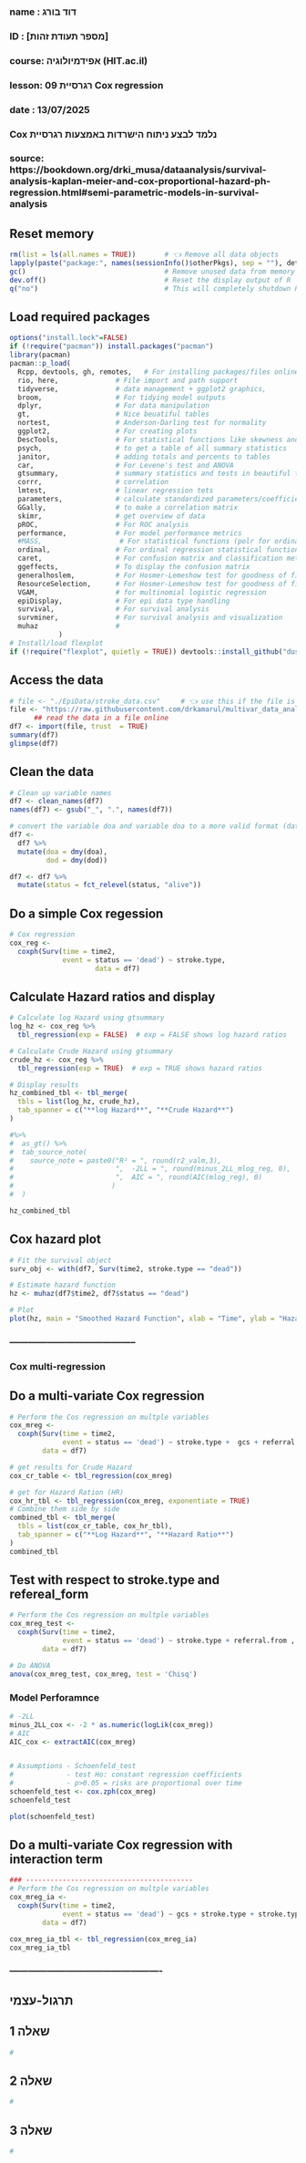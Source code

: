 ###
### name  : דוד בורג
### ID    : [מספר תעודת זהות]
### course: אפידמיולוגיה (HIT.ac.il)
### lesson: 09 רגרסיית Cox regression
### date  : 13/07/2025
###  
###  Cox נלמד לבצע ניתוח הישרדות באמצעות רגרסיית 
###
### source:  https://bookdown.org/drki_musa/dataanalysis/survival-analysis-kaplan-meier-and-cox-proportional-hazard-ph-regression.html#semi-parametric-models-in-survival-analysis


## Reset memory 
```{r setup-packages, include = FALSE}
rm(list = ls(all.names = TRUE))       # 👈 Remove all data objects        👇 Remove packages
lapply(paste("package:", names(sessionInfo()$otherPkgs), sep = ""), detach, character.only = TRUE, unload = TRUE, force = TRUE)           # Remove packages from memory
gc()                                  # Remove unused data from memory ("garbage cllection")
dev.off()                             # Reset the display output of R
q("no")                               # This will completely shutdown R terminal
```

## Load required packages
```{r load-packages, include = FALSE}
options("install.lock"=FALSE)
if (!require("pacman")) install.packages("pacman")
library(pacman)
pacman::p_load(
  Rcpp, devtools, gh, remotes,   # For installing packages/files online (like from GitHub)
  rio, here,              # File import and path support
  tidyverse,              # data management + ggplot2 graphics,
  broom,                  # For tidying model outputs
  dplyr,                  # For data manipulation
  gt,                     # Nice beuatiful tables
  nortest,                # Anderson-Darling test for normality
  ggplot2,                # For creating plots
  DescTools,              # For statistical functions like skewness and kurtosis
  psych,                  # to get a table of all summary statistics
  janitor,                # adding totals and percents to tables
  car,                    # For Levene's test and ANOVA
  gtsummary,              # summary statistics and tests in beautiful tables
  corrr,                  # correlation
  lmtest,                 # linear regression tets
  parameters,             # calculate standardized parameters/coefficients
  GGally,                 # to make a correlation matrix
  skimr,                  # get overview of data
  pROC,                   # For ROC analysis
  performance,            # For model performance metrics
  #MASS,                   # For statistical functions (polr for ordinal regression)ordinal
  ordinal,                # For ordinal regression statistical functions
  caret,                  # For confusion matrix and classification metrics
  ggeffects,              # To display the confusion matrix
  generalhoslem,          # For Hosmer-Lemeshow test for goodness of fit
  ResourceSelection,      # For Hosmer-Lemeshow test for goodness of fit
  VGAM,                   # for multinomial logistic regression
  epiDisplay,             # For epi data type handling
  survival,               # For survival analysis
  survminer,              # For survival analysis and visualization
  muhaz                   #
            )
# Install/load flexplot 
if (!require("flexplot", quietly = TRUE)) devtools::install_github("dustinfife/flexplot", ref = "logistic_plots")  ;  library(flexplot)
```

## Access the data
```{r read-data, echo = TRUE}
# file <- "./EpiData/stroke_data.csv"     # 👈 use this if the file is on your computer
file <- "https://raw.githubusercontent.com/drkamarul/multivar_data_analysis/refs/heads/main/data/stroke_data.csv"
      ## read the data in a file online
df7 <- import(file, trust  = TRUE)
summary(df7)
glimpse(df7)
```

## Clean the data
```{r read-data, echo = TRUE}
# Clean up variable names
df7 <- clean_names(df7)
names(df7) <- gsub("_", ".", names(df7))

# convert the variable doa and variable doa to a more valid format (date format)
df7 <- 
  df7 %>%
  mutate(doa = dmy(doa),
         dod = dmy(dod))

df7 <- df7 %>%
  mutate(status = fct_relevel(status, "alive"))
```

## Do a simple Cox regession
```{r cox-reg, echo = TRUE}
# Cox regression
cox_reg <- 
  coxph(Surv(time = time2, 
             event = status == 'dead') ~ stroke.type,
                     data = df7)
```

## Calculate Hazard ratios and display
```{r hz, echo = TRUE}
# Calculate log Hazard using gtsummary
log_hz <- cox_reg %>%
  tbl_regression(exp = FALSE)  # exp = FALSE shows log hazard ratios

# Calculate Crude Hazard using gtsummary
crude_hz <- cox_reg %>%
  tbl_regression(exp = TRUE)  # exp = TRUE shows hazard ratios

# Display results
hz_combined_tbl <- tbl_merge(
  tbls = list(log_hz, crude_hz),
  tab_spanner = c("**log Hazard**", "**Crude Hazard**")
)  

#%>% 
#  as_gt() %>%
#  tab_source_note(
#    source_note = paste0("R² = ", round(r2_valm,3),
#                         ",  -2LL = ", round(minus_2LL_mlog_reg, 0), 
#                         ",  AIC = ", round(AIC(mlog_reg), 0)
#                        )
#  )

hz_combined_tbl
```

## Cox hazard plot
```{r cox-plot, echo = TRUE}
# Fit the survival object
surv_obj <- with(df7, Surv(time2, stroke.type == "dead"))

# Estimate hazard function
hz <- muhaz(df7$time2, df7$status == "dead")

# Plot
plot(hz, main = "Smoothed Hazard Function", xlab = "Time", ylab = "Hazard")
```


### -----------------------------------------



### Cox multi-regression

## Do a multi-variate Cox regression
```{r read-data, echo = TRUE}
# Perform the Cos regression on multple variables
cox_mreg <-
  coxph(Surv(time = time2, 
             event = status == 'dead') ~ stroke.type +  gcs + referral.from, 
        data = df7)

# get results for Crude Hazard
cox_cr_table <- tbl_regression(cox_mreg)

# get for Hazard Ration (HR)
cox_hr_tbl <- tbl_regression(cox_mreg, exponentiate = TRUE)
# Combine them side by side
combined_tbl <- tbl_merge(
  tbls = list(cox_cr_table, cox_hr_tbl),
  tab_spanner = c("**Log Hazard**", "**Hazard Ratio**")
)  
combined_tbl
```

## Test with respect to stroke.type and refereal_form
```{r read-data, echo = TRUE}
# Perform the Cos regression on multple variables
cox_mreg_test <-
  coxph(Surv(time = time2, 
             event = status == 'dead') ~ stroke.type + referral.from , 
        data = df7)

# Do ANOVA
anova(cox_mreg_test, cox_mreg, test = 'Chisq')
```

### Model Perforamnce
```{r read-data, echo = TRUE}
# -2LL
minus_2LL_cox <- -2 * as.numeric(logLik(cox_mreg))
# AIC
AIC_cox <- extractAIC(cox_mreg)


# Assumptions - Schoenfeld_test
#             - test Ho: constant regression coefficients
#             - p>0.05 = risks are proportional over time
schoenfeld_test <- cox.zph(cox_mreg)
schoenfeld_test

plot(schoenfeld_test)
```

## Do a multi-variate Cox regression with interaction term
```{r read-data, echo = TRUE}
### -----------------------------------------
# Perform the Cos regression on multple variables
cox_mreg_ia <-
  coxph(Surv(time = time2, 
             event = status == 'dead') ~ gcs + stroke.type + stroke.type:gcs , 
        data = df7)

cox_mreg_ia_tbl <- tbl_regression(cox_mreg_ia)
cox_mreg_ia_tbl
```




### -------------------------------------------------
## תרגול-עצמי

## שאלה 1
```{r question-1, echo = TRUE}
# 

```

## שאלה 2
```{r question-2, echo = TRUE}
# 

```

## שאלה 3
```{r question-3, echo = TRUE}
# 

```